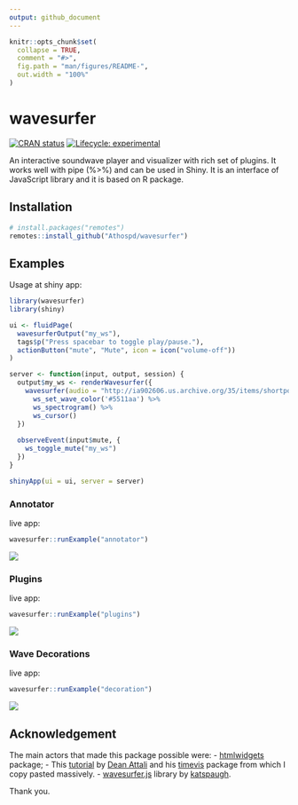 ```yaml
---
output: github_document
---
```


<!-- README.md is generated from README.Rmd. Please edit that file -->

```r
knitr::opts_chunk$set(
  collapse = TRUE,
  comment = "#>",
  fig.path = "man/figures/README-",
  out.width = "100%"
)
```
# wavesurfer

<!-- badges: start -->
[![CRAN status](https://www.r-pkg.org/badges/version/wavesurfer)](https://CRAN.R-project.org/package=wavesurfer)
[![Lifecycle: experimental](https://img.shields.io/badge/lifecycle-experimental-orange.svg)](https://www.tidyverse.org/lifecycle/#experimental)
<!-- badges: end -->

An interactive soundwave player and visualizer with rich set of plugins. It works well with pipe (%>%) and can be used in Shiny. It is an interface of \href{https://wavesurfer-js.org}{'wavesurfer.js'} JavaScript library and it is based on \href{http://www.htmlwidgets.org/}{'htmlwidgets'} R package.

## Installation

``` r
# install.packages("remotes")
remotes::install_github("Athospd/wavesurfer")
```
## Examples

Usage at shiny app:

```r
library(wavesurfer)
library(shiny)

ui <- fluidPage(
  wavesurferOutput("my_ws"),
  tags$p("Press spacebar to toggle play/pause."),
  actionButton("mute", "Mute", icon = icon("volume-off"))
)

server <- function(input, output, session) {
  output$my_ws <- renderWavesurfer({
    wavesurfer(audio = "http://ia902606.us.archive.org/35/items/shortpoetry_047_librivox/song_cjrg_teasdale_64kb.mp3") %>%
      ws_set_wave_color('#5511aa') %>%
      ws_spectrogram() %>%
      ws_cursor()
  })
  
  observeEvent(input$mute, {
    ws_toggle_mute("my_ws")
  })
}

shinyApp(ui = ui, server = server)
```

### Annotator

live app:

```r
wavesurfer::runExample("annotator")
```

<img src="inst/img/annotator.gif">

### Plugins

live app:

```r
wavesurfer::runExample("plugins")
```

<img src="inst/img/plugins.gif">

### Wave Decorations

live app:

```r
wavesurfer::runExample("decoration")
```

<img src="inst/img/decoration.gif">


## Acknowledgement

The main actors that made this package possible were:
- [htmlwidgets](http://www.htmlwidgets.org/) package; 
- This [tutorial](https://deanattali.com/blog/htmlwidgets-tips/) by [Dean Attali](https://deanattali.com/) and his [timevis](https://github.com/daattali/timevis) package from which I copy pasted massively.
- [wavesurfer.js](https://wavesurfer-js.org/) library by [katspaugh](https://github.com/katspaugh).

Thank you.
